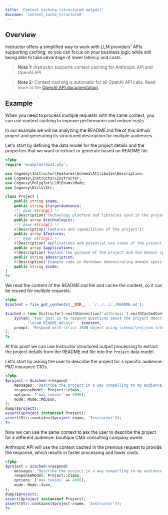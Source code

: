 ```yaml
---
title: 'Context caching (structured output)'
docname: 'context_cache_structured'
---
```


## Overview

Instructor offers a simplified way to work with LLM providers' APIs supporting caching,
so you can focus on your business logic while still being able to take advantage of lower
latency and costs.

> **Note 1:** Instructor supports context caching for Anthropic API and OpenAI API.

> **Note 2:** Context caching is automatic for all OpenAI API calls. Read more
> in the [OpenAI API documentation](https://platform.openai.com/docs/guides/prompt-caching).


## Example

When you need to process multiple requests with the same context, you can use context
caching to improve performance and reduce costs.

In our example we will be analyzing the README.md file of this Github project and
generating its structured description for multiple audiences.

Let's start by defining the data model for the project details and the properties
that we want to extract or generate based on README file.

```php
<?php
require 'examples/boot.php';

use Cognesy\Instructor\Features\Schema\Attributes\Description;
use Cognesy\Instructor\Instructor;
use Cognesy\Polyglot\LLM\Enums\Mode;
use Cognesy\Utils\Str;

class Project {
    public string $name;
    public string $targetAudience;
    /** @var string[] */
    #[Description('Technology platform and libraries used in the project')]
    public array $technologies;
    /** @var string[] */
    #[Description('Features and capabilities of the project')]
    public array $features;
    /** @var string[] */
    #[Description('Applications and potential use cases of the project')]
    public array $applications;
    #[Description('Explain the purpose of the project and the domain specific problems it solves')]
    public string $description;
    #[Description('Example code in Markdown demonstrating domain specific application of the library')]
    public string $code;
}
?>
```

We read the content of the README.md file and cache the context, so it can be reused for
multiple requests.

```php
<?php
$content = file_get_contents(__DIR__ . '/../../../README.md');

$cached = (new Instructor)->withConnection('anthropic')->withCachedContext(
    system: 'Your goal is to respond questions about the project described in the README.md file'
        . "\n\n# README.md\n\n" . $content,
    prompt: 'Respond with strict JSON object using schema:\n<|json_schema|>',
);
?>
```
At this point we can use Instructor structured output processing to extract the project
details from the README.md file into the `Project` data model.

Let's start by asking the user to describe the project for a specific audience: P&C insurance CIOs.

```php
<?php
$project = $cached->respond(
    messages: 'Describe the project in a way compelling to my audience: P&C insurance CIOs.',
    responseModel: Project::class,
    options: ['max_tokens' => 4096],
    mode: Mode::MdJson,
);
dump($project);
assert($project instanceof Project);
assert(Str::contains($project->name, 'Instructor'));
?>
```
Now we can use the same context to ask the user to describe the project for a different
audience: boutique CMS consulting company owner.

Anthropic API will use the context cached in the previous request to provide the response,
which results in faster processing and lower costs.

```php
<?php
$project = $cached->respond(
    messages: "Describe the project in a way compelling to my audience: boutique CMS consulting company owner.",
    responseModel: Project::class,
    options: ['max_tokens' => 4096],
    mode: Mode::Json,
);
dump($project);
assert($project instanceof Project);
assert(Str::contains($project->name, 'Instructor'));
?>
```
